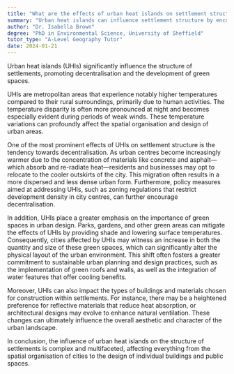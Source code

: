 ```yaml
---
title: "What are the effects of urban heat islands on settlement structure?"
summary: "Urban heat islands can influence settlement structure by encouraging decentralisation and the development of green spaces."
author: "Dr. Isabella Brown"
degree: "PhD in Environmental Science, University of Sheffield"
tutor_type: "A-Level Geography Tutor"
date: 2024-01-21
---
```


Urban heat islands (UHIs) significantly influence the structure of settlements, promoting decentralisation and the development of green spaces.

UHIs are metropolitan areas that experience notably higher temperatures compared to their rural surroundings, primarily due to human activities. The temperature disparity is often more pronounced at night and becomes especially evident during periods of weak winds. These temperature variations can profoundly affect the spatial organisation and design of urban areas.

One of the most prominent effects of UHIs on settlement structure is the tendency towards decentralisation. As urban centres become increasingly warmer due to the concentration of materials like concrete and asphalt—which absorb and re-radiate heat—residents and businesses may opt to relocate to the cooler outskirts of the city. This migration often results in a more dispersed and less dense urban form. Furthermore, policy measures aimed at addressing UHIs, such as zoning regulations that restrict development density in city centres, can further encourage decentralisation.

In addition, UHIs place a greater emphasis on the importance of green spaces in urban design. Parks, gardens, and other green areas can mitigate the effects of UHIs by providing shade and lowering surface temperatures. Consequently, cities affected by UHIs may witness an increase in both the quantity and size of these green spaces, which can significantly alter the physical layout of the urban environment. This shift often fosters a greater commitment to sustainable urban planning and design practices, such as the implementation of green roofs and walls, as well as the integration of water features that offer cooling benefits.

Moreover, UHIs can also impact the types of buildings and materials chosen for construction within settlements. For instance, there may be a heightened preference for reflective materials that reduce heat absorption, or architectural designs may evolve to enhance natural ventilation. These changes can ultimately influence the overall aesthetic and character of the urban landscape.

In conclusion, the influence of urban heat islands on the structure of settlements is complex and multifaceted, affecting everything from the spatial organisation of cities to the design of individual buildings and public spaces.
    